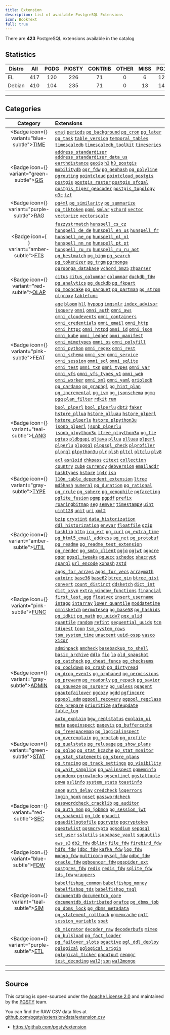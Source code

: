 ```yaml
---
title: Extension
description: List of available PostgreSQL Extensions
icon: BookText
full: true
---
```



There are **423** PostgreSQL extensions available in the catalog

## Statistics

| Distro | All | PGDG | PIGSTY | CONTRIB | OTHER | MISS | PG18 | PG17 | PG16 | PG15 | PG14 |
| -------------- |:----:|:----:|:----:|:----:|:----:|:----:|:----:|:----:|:----:|:----:|:----:|
| EL | 417 | 120 | 226 | 71 | 0 | 6 | 120 | 399 | 407 | 410 | 394 |
| Debian | 410 | 104 | 235 | 71 | 0 | 13 | 149 | 398 | 400 | 403 | 391 |

-------

## Categories

| Category | Extensions |
|:--------:|:-----------|
| <Badge icon={<Clock />} variant="blue-subtle"><a href="/cate/time" className="no-underline">TIME</a></Badge> | [`emaj`](/e/emaj) [`periods`](/e/periods) [`pg_background`](/e/pg_background) [`pg_cron`](/e/pg_cron) [`pg_later`](/e/pg_later) [`pg_task`](/e/pg_task) [`table_version`](/e/table_version) [`temporal_tables`](/e/temporal_tables) [`timescaledb`](/e/timescaledb) [`timescaledb_toolkit`](/e/timescaledb_toolkit) [`timeseries`](/e/timeseries) |
| <Badge icon={<Globe />} variant="green-subtle"><a href="/cate/gis" className="no-underline">GIS</a></Badge> | [`address_standardizer`](/e/address_standardizer) [`address_standardizer_data_us`](/e/address_standardizer_data_us) [`earthdistance`](/e/earthdistance) [`geoip`](/e/geoip) [`h3`](/e/h3) [`h3_postgis`](/e/h3_postgis) [`mobilitydb`](/e/mobilitydb) [`ogr_fdw`](/e/ogr_fdw) [`pg_geohash`](/e/pg_geohash) [`pg_polyline`](/e/pg_polyline) [`pgrouting`](/e/pgrouting) [`pointcloud`](/e/pointcloud) [`pointcloud_postgis`](/e/pointcloud_postgis) [`postgis`](/e/postgis) [`postgis_raster`](/e/postgis_raster) [`postgis_sfcgal`](/e/postgis_sfcgal) [`postgis_tiger_geocoder`](/e/postgis_tiger_geocoder) [`postgis_topology`](/e/postgis_topology) [`q3c`](/e/q3c) [`tzf`](/e/tzf) |
| <Badge icon={<Brain />} variant="purple-subtle"><a href="/cate/rag" className="no-underline">RAG</a></Badge> | [`pg4ml`](/e/pg4ml) [`pg_similarity`](/e/pg_similarity) [`pg_summarize`](/e/pg_summarize) [`pg_tiktoken`](/e/pg_tiktoken) [`pgml`](/e/pgml) [`smlar`](/e/smlar) [`vchord`](/e/vchord) [`vector`](/e/vector) [`vectorize`](/e/vectorize) [`vectorscale`](/e/vectorscale) |
| <Badge icon={<Search />} variant="amber-subtle"><a href="/cate/fts" className="no-underline">FTS</a></Badge> | [`fuzzystrmatch`](/e/fuzzystrmatch) [`hunspell_cs_cz`](/e/hunspell_cs_cz) [`hunspell_de_de`](/e/hunspell_de_de) [`hunspell_en_us`](/e/hunspell_en_us) [`hunspell_fr`](/e/hunspell_fr) [`hunspell_ne_np`](/e/hunspell_ne_np) [`hunspell_nl_nl`](/e/hunspell_nl_nl) [`hunspell_nn_no`](/e/hunspell_nn_no) [`hunspell_pt_pt`](/e/hunspell_pt_pt) [`hunspell_ru_ru`](/e/hunspell_ru_ru) [`hunspell_ru_ru_aot`](/e/hunspell_ru_ru_aot) [`pg_bestmatch`](/e/pg_bestmatch) [`pg_bigm`](/e/pg_bigm) [`pg_search`](/e/pg_search) [`pg_tokenizer`](/e/pg_tokenizer) [`pg_trgm`](/e/pg_trgm) [`pgroonga`](/e/pgroonga) [`pgroonga_database`](/e/pgroonga_database) [`vchord_bm25`](/e/vchord_bm25) [`zhparser`](/e/zhparser) |
| <Badge icon={<ChartNoAxesCombined />} variant="red-subtle"><a href="/cate/olap" className="no-underline">OLAP</a></Badge> | [`citus`](/e/citus) [`citus_columnar`](/e/citus_columnar) [`columnar`](/e/columnar) [`duckdb_fdw`](/e/duckdb_fdw) [`pg_analytics`](/e/pg_analytics) [`pg_duckdb`](/e/pg_duckdb) [`pg_fkpart`](/e/pg_fkpart) [`pg_mooncake`](/e/pg_mooncake) [`pg_parquet`](/e/pg_parquet) [`pg_partman`](/e/pg_partman) [`pg_strom`](/e/pg_strom) [`plproxy`](/e/plproxy) [`tablefunc`](/e/tablefunc) |
| <Badge icon={<Sparkles />} variant="pink-subtle"><a href="/cate/feat" className="no-underline">FEAT</a></Badge> | [`age`](/e/age) [`bloom`](/e/bloom) [`hll`](/e/hll) [`hypopg`](/e/hypopg) [`imgsmlr`](/e/imgsmlr) [`index_advisor`](/e/index_advisor) [`jsquery`](/e/jsquery) [`omni`](/e/omni) [`omni_auth`](/e/omni_auth) [`omni_aws`](/e/omni_aws) [`omni_cloudevents`](/e/omni_cloudevents) [`omni_containers`](/e/omni_containers) [`omni_credentials`](/e/omni_credentials) [`omni_email`](/e/omni_email) [`omni_http`](/e/omni_http) [`omni_httpc`](/e/omni_httpc) [`omni_httpd`](/e/omni_httpd) [`omni_id`](/e/omni_id) [`omni_json`](/e/omni_json) [`omni_kube`](/e/omni_kube) [`omni_ledger`](/e/omni_ledger) [`omni_manifest`](/e/omni_manifest) [`omni_mimetypes`](/e/omni_mimetypes) [`omni_os`](/e/omni_os) [`omni_polyfill`](/e/omni_polyfill) [`omni_python`](/e/omni_python) [`omni_regex`](/e/omni_regex) [`omni_rest`](/e/omni_rest) [`omni_schema`](/e/omni_schema) [`omni_seq`](/e/omni_seq) [`omni_service`](/e/omni_service) [`omni_session`](/e/omni_session) [`omni_sql`](/e/omni_sql) [`omni_sqlite`](/e/omni_sqlite) [`omni_test`](/e/omni_test) [`omni_txn`](/e/omni_txn) [`omni_types`](/e/omni_types) [`omni_var`](/e/omni_var) [`omni_vfs`](/e/omni_vfs) [`omni_vfs_types_v1`](/e/omni_vfs_types_v1) [`omni_web`](/e/omni_web) [`omni_worker`](/e/omni_worker) [`omni_xml`](/e/omni_xml) [`omni_yaml`](/e/omni_yaml) [`orioledb`](/e/orioledb) [`pg_cardano`](/e/pg_cardano) [`pg_graphql`](/e/pg_graphql) [`pg_hint_plan`](/e/pg_hint_plan) [`pg_incremental`](/e/pg_incremental) [`pg_ivm`](/e/pg_ivm) [`pg_jsonschema`](/e/pg_jsonschema) [`pgmq`](/e/pgmq) [`pgq`](/e/pgq) [`plan_filter`](/e/plan_filter) [`rdkit`](/e/rdkit) [`rum`](/e/rum) |
| <Badge icon={<BookA />} variant="teal-subtle"><a href="/cate/lang" className="no-underline">LANG</a></Badge> | [`bool_plperl`](/e/bool_plperl) [`bool_plperlu`](/e/bool_plperlu) [`dbt2`](/e/dbt2) [`faker`](/e/faker) [`hstore_pllua`](/e/hstore_pllua) [`hstore_plluau`](/e/hstore_plluau) [`hstore_plperl`](/e/hstore_plperl) [`hstore_plperlu`](/e/hstore_plperlu) [`hstore_plpython3u`](/e/hstore_plpython3u) [`jsonb_plperl`](/e/jsonb_plperl) [`jsonb_plperlu`](/e/jsonb_plperlu) [`jsonb_plpython3u`](/e/jsonb_plpython3u) [`ltree_plpython3u`](/e/ltree_plpython3u) [`pg_tle`](/e/pg_tle) [`pgtap`](/e/pgtap) [`pldbgapi`](/e/pldbgapi) [`pljava`](/e/pljava) [`pllua`](/e/pllua) [`plluau`](/e/plluau) [`plperl`](/e/plperl) [`plperlu`](/e/plperlu) [`plpgsql`](/e/plpgsql) [`plpgsql_check`](/e/plpgsql_check) [`plprofiler`](/e/plprofiler) [`plprql`](/e/plprql) [`plpython3u`](/e/plpython3u) [`plr`](/e/plr) [`plsh`](/e/plsh) [`pltcl`](/e/pltcl) [`pltclu`](/e/pltclu) [`plv8`](/e/plv8) |
| <Badge icon={<Boxes />} variant="gray-subtle"><a href="/cate/type" className="no-underline">TYPE</a></Badge> | [`acl`](/e/acl) [`asn1oid`](/e/asn1oid) [`chkpass`](/e/chkpass) [`citext`](/e/citext) [`collection`](/e/collection) [`country`](/e/country) [`cube`](/e/cube) [`currency`](/e/currency) [`debversion`](/e/debversion) [`emailaddr`](/e/emailaddr) [`hashtypes`](/e/hashtypes) [`hstore`](/e/hstore) [`ip4r`](/e/ip4r) [`isn`](/e/isn) [`l10n_table_dependent_extension`](/e/l10n_table_dependent_extension) [`ltree`](/e/ltree) [`md5hash`](/e/md5hash) [`numeral`](/e/numeral) [`pg_duration`](/e/pg_duration) [`pg_rational`](/e/pg_rational) [`pg_rrule`](/e/pg_rrule) [`pg_sphere`](/e/pg_sphere) [`pg_xenophile`](/e/pg_xenophile) [`pgfaceting`](/e/pgfaceting) [`pglite_fusion`](/e/pglite_fusion) [`pgmp`](/e/pgmp) [`pgpdf`](/e/pgpdf) [`prefix`](/e/prefix) [`roaringbitmap`](/e/roaringbitmap) [`seg`](/e/seg) [`semver`](/e/semver) [`timestamp9`](/e/timestamp9) [`uint`](/e/uint) [`uint128`](/e/uint128) [`unit`](/e/unit) [`uri`](/e/uri) [`xml2`](/e/xml2) |
| <Badge icon={<Wrench />} variant="amber-subtle"><a href="/cate/util" className="no-underline">UTIL</a></Badge> | [`bzip`](/e/bzip) [`cryptint`](/e/cryptint) [`data_historization`](/e/data_historization) [`ddl_historization`](/e/ddl_historization) [`envvar`](/e/envvar) [`floatfile`](/e/floatfile) [`gzip`](/e/gzip) [`hashlib`](/e/hashlib) [`http`](/e/http) [`icu_ext`](/e/icu_ext) [`pg_curl`](/e/pg_curl) [`pg_extra_time`](/e/pg_extra_time) [`pg_html5_email_address`](/e/pg_html5_email_address) [`pg_net`](/e/pg_net) [`pg_protobuf`](/e/pg_protobuf) [`pg_readme`](/e/pg_readme) [`pg_readme_test_extension`](/e/pg_readme_test_extension) [`pg_render`](/e/pg_render) [`pg_smtp_client`](/e/pg_smtp_client) [`pgjq`](/e/pgjq) [`pgjwt`](/e/pgjwt) [`pgpcre`](/e/pgpcre) [`pgqr`](/e/pgqr) [`pgsql_tweaks`](/e/pgsql_tweaks) [`pguecc`](/e/pguecc) [`schedoc`](/e/schedoc) [`shacrypt`](/e/shacrypt) [`sparql`](/e/sparql) [`url_encode`](/e/url_encode) [`xxhash`](/e/xxhash) [`zstd`](/e/zstd) |
| <Badge icon={<Variable />} variant="pink-subtle"><a href="/cate/func" className="no-underline">FUNC</a></Badge> | [`aggs_for_arrays`](/e/aggs_for_arrays) [`aggs_for_vecs`](/e/aggs_for_vecs) [`arraymath`](/e/arraymath) [`autoinc`](/e/autoinc) [`base36`](/e/base36) [`base62`](/e/base62) [`btree_gin`](/e/btree_gin) [`btree_gist`](/e/btree_gist) [`convert`](/e/convert) [`count_distinct`](/e/count_distinct) [`ddsketch`](/e/ddsketch) [`dict_int`](/e/dict_int) [`dict_xsyn`](/e/dict_xsyn) [`extra_window_functions`](/e/extra_window_functions) [`financial`](/e/financial) [`first_last_agg`](/e/first_last_agg) [`floatvec`](/e/floatvec) [`insert_username`](/e/insert_username) [`intagg`](/e/intagg) [`intarray`](/e/intarray) [`lower_quantile`](/e/lower_quantile) [`moddatetime`](/e/moddatetime) [`omnisketch`](/e/omnisketch) [`permuteseq`](/e/permuteseq) [`pg_base58`](/e/pg_base58) [`pg_hashids`](/e/pg_hashids) [`pg_idkit`](/e/pg_idkit) [`pg_math`](/e/pg_math) [`pg_uuidv7`](/e/pg_uuidv7) [`pgx_ulid`](/e/pgx_ulid) [`quantile`](/e/quantile) [`random`](/e/random) [`refint`](/e/refint) [`sequential_uuids`](/e/sequential_uuids) [`tcn`](/e/tcn) [`tdigest`](/e/tdigest) [`topn`](/e/topn) [`tsm_system_rows`](/e/tsm_system_rows) [`tsm_system_time`](/e/tsm_system_time) [`unaccent`](/e/unaccent) [`uuid-ossp`](/e/uuid-ossp) [`vasco`](/e/vasco) [`xicor`](/e/xicor) |
| <Badge icon={<Landmark />} variant="gray-subtle"><a href="/cate/admin" className="no-underline">ADMIN</a></Badge> | [`adminpack`](/e/adminpack) [`amcheck`](/e/amcheck) [`basebackup_to_shell`](/e/basebackup_to_shell) [`basic_archive`](/e/basic_archive) [`ddlx`](/e/ddlx) [`fio`](/e/fio) [`lo`](/e/lo) [`old_snapshot`](/e/old_snapshot) [`pg_catcheck`](/e/pg_catcheck) [`pg_cheat_funcs`](/e/pg_cheat_funcs) [`pg_checksums`](/e/pg_checksums) [`pg_cooldown`](/e/pg_cooldown) [`pg_crash`](/e/pg_crash) [`pg_dirtyread`](/e/pg_dirtyread) [`pg_drop_events`](/e/pg_drop_events) [`pg_orphaned`](/e/pg_orphaned) [`pg_permissions`](/e/pg_permissions) [`pg_prewarm`](/e/pg_prewarm) [`pg_readonly`](/e/pg_readonly) [`pg_repack`](/e/pg_repack) [`pg_savior`](/e/pg_savior) [`pg_squeeze`](/e/pg_squeeze) [`pg_surgery`](/e/pg_surgery) [`pg_upless`](/e/pg_upless) [`pgagent`](/e/pgagent) [`pgautofailover`](/e/pgautofailover) [`pgcozy`](/e/pgcozy) [`pgdd`](/e/pgdd) [`pgfincore`](/e/pgfincore) [`pgpool_adm`](/e/pgpool_adm) [`pgpool_recovery`](/e/pgpool_recovery) [`pgpool_regclass`](/e/pgpool_regclass) [`pre_prepare`](/e/pre_prepare) [`prioritize`](/e/prioritize) [`safeupdate`](/e/safeupdate) [`table_log`](/e/table_log) |
| <Badge icon={<Activity />} variant="green-subtle"><a href="/cate/stat" className="no-underline">STAT</a></Badge> | [`auto_explain`](/e/auto_explain) [`bgw_replstatus`](/e/bgw_replstatus) [`explain_ui`](/e/explain_ui) [`meta`](/e/meta) [`pageinspect`](/e/pageinspect) [`pagevis`](/e/pagevis) [`pg_buffercache`](/e/pg_buffercache) [`pg_freespacemap`](/e/pg_freespacemap) [`pg_logicalinspect`](/e/pg_logicalinspect) [`pg_overexplain`](/e/pg_overexplain) [`pg_proctab`](/e/pg_proctab) [`pg_profile`](/e/pg_profile) [`pg_qualstats`](/e/pg_qualstats) [`pg_relusage`](/e/pg_relusage) [`pg_show_plans`](/e/pg_show_plans) [`pg_sqlog`](/e/pg_sqlog) [`pg_stat_kcache`](/e/pg_stat_kcache) [`pg_stat_monitor`](/e/pg_stat_monitor) [`pg_stat_statements`](/e/pg_stat_statements) [`pg_store_plans`](/e/pg_store_plans) [`pg_tracing`](/e/pg_tracing) [`pg_track_settings`](/e/pg_track_settings) [`pg_visibility`](/e/pg_visibility) [`pg_wait_sampling`](/e/pg_wait_sampling) [`pg_walinspect`](/e/pg_walinspect) [`pgmeminfo`](/e/pgmeminfo) [`pgnodemx`](/e/pgnodemx) [`pgrowlocks`](/e/pgrowlocks) [`pgsentinel`](/e/pgsentinel) [`pgstattuple`](/e/pgstattuple) [`powa`](/e/powa) [`sslinfo`](/e/sslinfo) [`system_stats`](/e/system_stats) [`toastinfo`](/e/toastinfo) |
| <Badge icon={<Shield />} variant="red-subtle"><a href="/cate/sec" className="no-underline">SEC</a></Badge> | [`anon`](/e/anon) [`auth_delay`](/e/auth_delay) [`credcheck`](/e/credcheck) [`logerrors`](/e/logerrors) [`login_hook`](/e/login_hook) [`noset`](/e/noset) [`passwordcheck`](/e/passwordcheck) [`passwordcheck_cracklib`](/e/passwordcheck_cracklib) [`pg_auditor`](/e/pg_auditor) [`pg_auth_mon`](/e/pg_auth_mon) [`pg_jobmon`](/e/pg_jobmon) [`pg_session_jwt`](/e/pg_session_jwt) [`pg_snakeoil`](/e/pg_snakeoil) [`pg_tde`](/e/pg_tde) [`pgaudit`](/e/pgaudit) [`pgauditlogtofile`](/e/pgauditlogtofile) [`pgcrypto`](/e/pgcrypto) [`pgcryptokey`](/e/pgcryptokey) [`pgextwlist`](/e/pgextwlist) [`pgsmcrypto`](/e/pgsmcrypto) [`pgsodium`](/e/pgsodium) [`sepgsql`](/e/sepgsql) [`set_user`](/e/set_user) [`sslutils`](/e/sslutils) [`supabase_vault`](/e/supabase_vault) [`supautils`](/e/supautils) |
| <Badge icon={<FileInput />} variant="blue-subtle"><a href="/cate/fdw" className="no-underline">FDW</a></Badge> | [`aws_s3`](/e/aws_s3) [`db2_fdw`](/e/db2_fdw) [`dblink`](/e/dblink) [`file_fdw`](/e/file_fdw) [`firebird_fdw`](/e/firebird_fdw) [`hdfs_fdw`](/e/hdfs_fdw) [`jdbc_fdw`](/e/jdbc_fdw) [`kafka_fdw`](/e/kafka_fdw) [`log_fdw`](/e/log_fdw) [`mongo_fdw`](/e/mongo_fdw) [`multicorn`](/e/multicorn) [`mysql_fdw`](/e/mysql_fdw) [`odbc_fdw`](/e/odbc_fdw) [`oracle_fdw`](/e/oracle_fdw) [`pgbouncer_fdw`](/e/pgbouncer_fdw) [`pgspider_ext`](/e/pgspider_ext) [`postgres_fdw`](/e/postgres_fdw) [`redis`](/e/redis) [`redis_fdw`](/e/redis_fdw) [`sqlite_fdw`](/e/sqlite_fdw) [`tds_fdw`](/e/tds_fdw) [`wrappers`](/e/wrappers) |
| <Badge icon={<Shell />} variant="teal-subtle"><a href="/cate/sim" className="no-underline">SIM</a></Badge> | [`babelfishpg_common`](/e/babelfishpg_common) [`babelfishpg_money`](/e/babelfishpg_money) [`babelfishpg_tds`](/e/babelfishpg_tds) [`babelfishpg_tsql`](/e/babelfishpg_tsql) [`documentdb`](/e/documentdb) [`documentdb_core`](/e/documentdb_core) [`documentdb_distributed`](/e/documentdb_distributed) [`orafce`](/e/orafce) [`pg_dbms_job`](/e/pg_dbms_job) [`pg_dbms_lock`](/e/pg_dbms_lock) [`pg_dbms_metadata`](/e/pg_dbms_metadata) [`pg_statement_rollback`](/e/pg_statement_rollback) [`pgmemcache`](/e/pgmemcache) [`pgtt`](/e/pgtt) [`session_variable`](/e/session_variable) [`spat`](/e/spat) |
| <Badge icon={<Truck />} variant="purple-subtle"><a href="/cate/etl" className="no-underline">ETL</a></Badge> | [`db_migrator`](/e/db_migrator) [`decoder_raw`](/e/decoder_raw) [`decoderbufs`](/e/decoderbufs) [`mimeo`](/e/mimeo) [`pg_bulkload`](/e/pg_bulkload) [`pg_fact_loader`](/e/pg_fact_loader) [`pg_failover_slots`](/e/pg_failover_slots) [`pgactive`](/e/pgactive) [`pgl_ddl_deploy`](/e/pgl_ddl_deploy) [`pglogical`](/e/pglogical) [`pglogical_origin`](/e/pglogical_origin) [`pglogical_ticker`](/e/pglogical_ticker) [`pgoutput`](/e/pgoutput) [`repmgr`](/e/repmgr) [`test_decoding`](/e/test_decoding) [`wal2json`](/e/wal2json) [`wal2mongo`](/e/wal2mongo) |

------

## Source

This catalog is open-sourced under the [Apache License 2.0](https://github.com/pgsty/ext/blob/main/LICENSE) and maintained by the [PGSTY](https://github.com/pgsty) team.

You can find the RAW CSV data files at [github.com/pgsty/extension/data/extension.csv](https://github.com/pgsty/ext/blob/main/data/extension.csv)

- https://github.com/pgsty/extension



